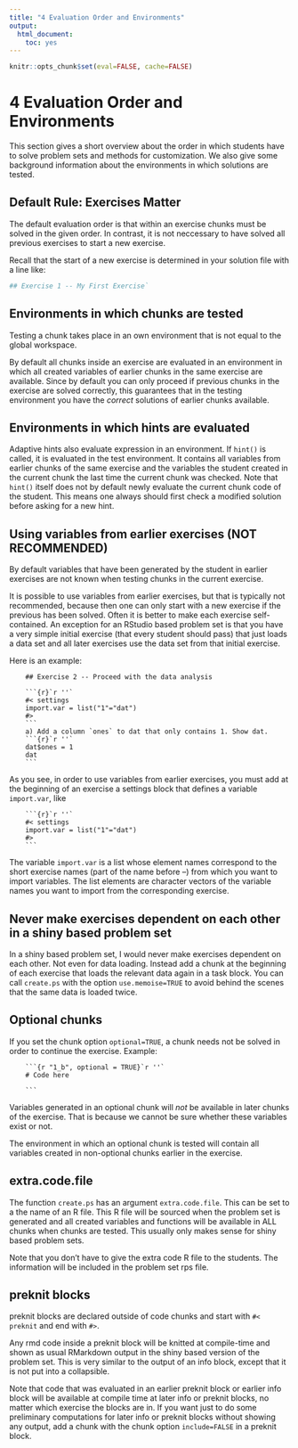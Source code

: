 ```yaml
---
title: "4 Evaluation Order and Environments"
output:
  html_document:
    toc: yes
---
```

```r
knitr::opts_chunk$set(eval=FALSE, cache=FALSE)
```

# 4 Evaluation Order and Environments

This section gives a short overview about the order in which students have to solve problem sets and methods for customization. We also give some background information about the environments in which solutions are tested.

## Default Rule: Exercises Matter

The default evaluation order is that within an exercise chunks must be solved in the given order. In contrast, it is not neccessary to have solved all previous exercises to start a new exercise.

Recall that the start of a new exercise is determined in your solution file with a line like:

```s
## Exercise 1 -- My First Exercise`
```
## Environments in which chunks are tested

Testing a chunk takes place in an own environment that is not equal to the global workspace.

By default all chunks inside an exercise are evaluated in an environment in which all created variables of earlier chunks in the same exercise are available. Since by default you can only proceed if previous chunks in the exercise are solved correctly, this guarantees that in the testing environment you have the *correct* solutions of earlier chunks available.

## Environments in which hints are evaluated

Adaptive hints also evaluate expression in an environment. If `hint()` is called, it is evaluated in the test environment. It contains all variables from earlier chunks of the same exercise and the variables the student created in the current chunk the last time the current chunk was checked. Note that `hint()` itself does not by default newly evaluate the current chunk code of the student. This means one always should first check a modified solution before asking for a new hint.


## Using variables from earlier exercises (NOT RECOMMENDED)

By default variables that have been generated by the student in earlier exercises are not known when testing chunks in the current exercise.

It is possible to use variables from earlier exercises, but that is typically not recommended, because then one can only start with a new exercise if the previous has been solved. Often it is better to make each exercise self-contained. An exception for an RStudio based problem set is that you have a very simple initial exercise (that every student should pass) that just loads a data set and all later exercises use the data set from that initial exercise. 

Here is an example:
```
    ## Exercise 2 -- Proceed with the data analysis
    
    ```{r}`r ''`
    #< settings
    import.var = list("1"="dat")
    #>
    ```
    a) Add a column `ones` to dat that only contains 1. Show dat.
    ```{r}`r ''`
    dat$ones = 1
    dat
    ```
```
As you see, in order to use variables from earlier exercises, you must add at the beginning of an exercise a settings block that defines a variable `import.var`, like
```
    ```{r}`r ''`
    #< settings
    import.var = list("1"="dat")
    #>
    ```
```
The variable `import.var` is a list whose element names correspond to the short exercise names (part of the name before --) from which you want to import variables. The list elements are character vectors of the variable names you want to import from the corresponding exercise.

## Never make exercises dependent on each other in a shiny based problem set

In a shiny based problem set, I would never make exercises dependent on each other. Not even for data loading. Instead add a chunk at the beginning of each exercise that loads the relevant data again in a task block. You can call `create.ps` with the option `use.memoise=TRUE` to avoid behind the scenes that the same data is loaded twice.

## Optional chunks

If you set the chunk option `optional=TRUE`, a chunk needs not be solved in order to continue the exercise. Example:

```  
    ```{r "1_b", optional = TRUE}`r ''`
    # Code here
    
    ```
```  

Variables generated in an optional chunk will *not* be available in later chunks of the exercise. That is because we cannot be sure whether these variables exist or not.

The environment in which an optional chunk is tested will contain all variables created in non-optional chunks earlier in the exercise.

## extra.code.file

The function `create.ps` has an argument `extra.code.file`. This can be set to a the name of an R file. This R file will be sourced when the problem set is generated and all created variables and functions will be available in ALL chunks when chunks are tested. This usually only makes sense for shiny based problem sets.

Note that you don't have to give the extra code R file to the students. The information will be included in the problem set rps file.

## preknit blocks

preknit blocks are declared outside of code chunks and start with `#< preknit` and end with `#>`.

Any rmd code inside a preknit block will be knitted at compile-time and shown as usual RMarkdown output in the shiny based version of the problem set. This is very similar to the output of an info block, except that it is not put into a collapsible.

Note that code that was evaluated in an earlier preknit block or earlier info block will be available at compile time at later info or preknit blocks, no matter which exercise the blocks are in. If you want just to do some preliminary computations for later info or preknit blocks without showing any output, add a chunk with the chunk option `include=FALSE` in a preknit block.

